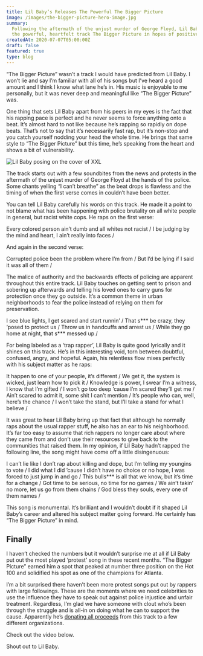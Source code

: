 ```yaml
---
title: Lil Baby’s Releases The Powerful The Bigger Picture
image: /images/the-bigger-picture-hero-image.jpg
summary:
  Following the aftermath of the unjust murder of George Floyd, Lil Baby releases
  the powerful, heartfelt track The Bigger Picture in hopes of positive change.
createdAt: 2020-07-07T05:00:00Z
draft: false
featured: true
type: blog
---
```


“The Bigger Picture” wasn’t a track I would have predicted from Lil Baby. I won’t lie and say I’m familiar with all of his songs but I’ve heard a good amount and I think I know what lane he’s in. His music is enjoyable to me personally, but it was never deep and meaningful like “The Bigger Picture” was.

One thing that sets Lil Baby apart from his peers in my eyes is the fact that his rapping pace is perfect and he never seems to force anything onto a beat. It’s almost hard to not like because he’s rapping so rapidly on dope beats. That’s not to say that it’s necessarily fast rap, but it’s non-stop and you catch yourself nodding your head the whole time. He brings that same style to “The Bigger Picture” but this time, he’s speaking from the heart and shows a bit of vulnerability.

![Lil Baby posing on the cover of XXL](/images/lil-baby-image.jpg)

The track starts out with a few soundbites from the news and protests in the aftermath of the unjust murder of George Floyd at the hands of the police. Some chants yelling “I can’t breathe” as the beat drops is flawless and the timing of when the first verse comes in couldn’t have been better.

You can tell Lil Baby carefully his words on this track. He made it a point to not blame what has been happening with police brutality on all white people in general, but racist white cops. He raps on the first verse:

<Quote>
  Every colored person ain’t dumb and all whites not racist / I be judging by
  the mind and heart, I ain’t really into faces /
</Quote>

And again in the second verse:

<Quote>
  Corrupted police been the problem where I’m from / But I’d be lying if I said
  it was all of them /
</Quote>

The malice of authority and the backwards effects of policing are apparent throughout this entire track. Lil Baby touches on getting sent to prison and sobering up afterwards and telling his loved ones to carry guns for protection once they go outside. It’s a common theme in urban neighborhoods to fear the police instead of relying on them for preservation.

<Quote>
  I see blue lights, I get scared and start runnin’ / That s*** be crazy, they
  ‘posed to protect us / Throw us in handcuffs and arrest us / While they go
  home at night, that s*** messed up /
</Quote>

For being labeled as a ‘trap rapper’, Lil Baby is quite good lyrically and it shines on this track. He’s in this interesting void, torn between doubtful, confused, angry, and hopeful. Again, his relentless flow mixes perfectly with his subject matter as he raps:

<Quote>
  It happen to one of your people, it’s different / We get it, the system is
  wicked, just learn how to pick it / Knowledge is power, I swear I’m a witness,
  I know that I’m gifted / I won’t go too deep ’cause I’m scared they’ll get me
  / Ain’t scared to admit it, some shit I can’t mention / It’s people who can,
  well, here’s the chance / I won’t take the stand, but I’ll take a stand for
  what I believe /
</Quote>

It was great to hear Lil Baby bring up that fact that although he normally raps about the usual rapper stuff, he also has an ear to his neighborhood. It’s far too easy to assume that rich rappers no longer care about where they came from and don’t use their resources to give back to the communities that raised them. In my opinion, if Lil Baby hadn’t rapped the following line, the song might have come off a little disingenuous:

<Quote>
  I can’t lie like I don’t rap about killing and dope, but I’m telling my
  youngins to vote / I did what I did ’cause I didn’t have no choice or no hope,
  I was forced to just jump in and go / This bulls*** is all that we know, but
  it’s time for a change / Got time to be serious, no time for no games / We
  ain’t takin’ no more, let us go from them chains / God bless they souls, every
  one of them names /
</Quote>

This song is monumental. It’s brilliant and I wouldn’t doubt if it shaped Lil Baby’s career and altered his subject matter going forward. He certainly has “The Bigger Picture” in mind.

## Finally

I haven’t checked the numbers but it wouldn’t surprise me at all if Lil Baby put out the most played ‘protest’ song in these recent months. “The Bigger Picture” earned him a spot that peaked at number three position on the Hot 100 and solidified his spot as one of the champions for Atlanta.

I’m a bit surprised there haven’t been more protest songs put out by rappers with large followings. These are the moments where we need celebrities to use the influence they have to speak out against police injustice and unfair treatment. Regardless, I’m glad we have someone with clout who’s been through the struggle and is all-in on doing what he can to support the cause. Apparently he’s [donating all proceeds](https://www.instagram.com/p/CBUmcIggp2e/) from this track to a few different organizations.

Check out the video below.

<VideoEmbed src="https://youtu.be/_VDGysJGNoI"></VideoEmbed>

Shout out to Lil Baby.
